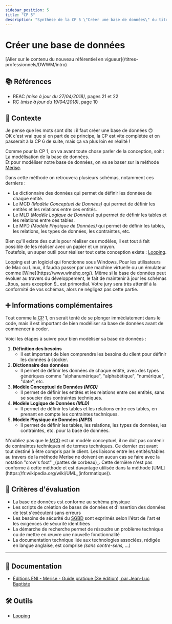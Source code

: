 ```yaml
---
sidebar_position: 5
title: "CP 5"
description: "Synthèse de la CP 5 \"Créer une base de données\" du titre professionnel Développeur Web et Web Mobile (DWWM TP-01280m03, référentiel expiré)."
---
```



# Créer une base de données

<Admonition type="warning" title="Attention, tu es en train de consulter un référentiel expiré !">
    [Aller sur le contenu du nouveau référentiel en vigueur](/titres-professionnels/DWWM/intro)
</Admonition>

## 📚 Références

- REAC _(mise à jour du 27/04/2018)_, pages 21 et 22
- RC _(mise à jour du 19/04/2018)_, page 10

## 🚀 Contexte

Je pense que les mots sont dits : il faut créer une base de données 🙃  
OK c'est vrai que si on part de ce principe, la CP est vite complétée et on passerait à la CP 6 de suite, mais ça va plus loin en réalité !

Comme pour la CP 1, on va avant toute chose parler de la conception, soit : La modélisation de la base de données.  
Et pour modéliser notre base de données, on va se baser sur la méthode [Merise](https://fr.wikipedia.org/wiki/Merise_(informatique)).

Dans cette méthode on retrouvera plusieurs schémas, notamment ces derniers :

- Le dictionnaire des données qui permet de définir les données de chaque entité.
- Le MCD _(Modèle Conceptuel de Données)_ qui permet de définir les entités et les relations entre ces entités.
- Le MLD _(Modèle Logique de Données)_ qui permet de définir les tables et les relations entre ces tables.
- Le MPD _(Modèle Physique de Données)_ qui permet de définir les tables, les relations, les types de données, les contraintes, etc.

Bien qu'il existe des outils pour réaliser ces modèles, il est tout à fait possible de les réaliser avec un papier et un crayon.  
Toutefois, un super outil pour réaliser tout cette conception existe : [Looping](https://www.looping.fr/).

<Admonition type="warning" title="Compatibilité">
    Looping est un logiciel qui fonctionne sous Windows.  
    Pour les utilisateurs de Mac ou Linux, il faudra passer par une machine virtuelle ou un émulateur comme [Wine](https://www.winehq.org/).
</Admonition>

<Admonition type="warning" title="Conformité des schémas">
    Même si la base de données peut évoluer au travers du développement, le fait de maintenir à jour les schémas _(tous, sans exception !)_ est primordial.  
    Votre jury sera très attentif à la conformité de vos schémas, alors ne négligez pas cette partie.
</Admonition>

## ➕ Informations complémentaires

Tout comme la <abbr title="Compétence Professionnelle">CP</abbr> 1, on serait tenté de se plonger immédiatement dans le code, mais il est important de bien modéliser sa base de données avant de commencer à coder.

Voici les étapes à suivre pour bien modéliser sa base de données :

1. **Définition des besoins**
    - Il est important de bien comprendre les besoins du client pour définir les données à stocker.
2. **Dictionnaire des données**
    - Il permet de définir les données de chaque entité, avec des types génériques comme "alphanumérique", "alphabétique", "numérique", "date", etc.
3. **Modèle Conceptuel de Données _(MCD)_**
    - Il permet de définir les entités et les relations entre ces entités, sans se soucier des contraintes techniques.
4. **Modèle Logique de Données _(MLD)_**
    - Il permet de définir les tables et les relations entre ces tables, en prenant en compte les contraintes techniques.
5. **Modèle Physique de Données _(MPD)_**
    - Il permet de définir les tables, les relations, les types de données, les contraintes, etc. pour la base de données.

<Admonition type="warning" title="Intentions pour le MCD">
    N'oubliez pas que le <abbr title="Modèle Conceptuel de Données">MCD</abbr> est un modèle conceptuel, il ne doit pas contenir de contraintes techniques ni de termes techniques.  
    Ce dernier est avant tout destiné à être compris par le client.
</Admonition>

<Admonition type="warning" title="Liaisons graphiques entre entités/tables">
    Les liaisons entre les entités/tables au travers de la méthode Merise ne doivent en aucun cas se faire avec la notation "crow's foot" _(pattes de corbeau)_.  
    Cette dernière n'est pas conforme à cette méthode et est davantage utilisée dans la méthode [UML](https://fr.wikipedia.org/wiki/UML_(informatique)).
</Admonition>

## 🎯 Critères d'évaluation

- La base de données est conforme au schéma physique
- Les scripts de création de bases de données et d'insertion des données de test s'exécutent sans erreurs
- Les besoins de sécurité du <abbr title="Système de Gestion de Base de Données">SGBD</abbr> sont exprimés selon l'état de l'art et les exigences de sécurité identifiées
- La démarche de recherche permet de résoudre un problème technique ou de mettre en œuvre une nouvelle fonctionnalité
- La documentation technique liée aux technologies associées, rédigée en langue anglaise, est comprise _(sans contre-sens, ...)_

---

## 🧠 Documentation

- [Éditions ENI - Merise - Guide pratique (3e édition), par Jean-Luc Baptiste](https://www.editions-eni.fr/livre/merise-guide-pratique-3e-edition-modelisation-des-donnees-et-des-traitements-manipulations-avec-le-langage-sql-9782409015342)

## 🛠 Outils

- [Looping](https://www.looping.fr/)
